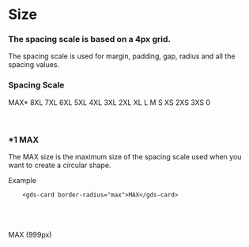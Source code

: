 
<Meta title="Docs/Style/Size" />

# Size

### The spacing scale is based on a 4px grid. 

The spacing scale is used for margin, padding, gap, radius and all the spacing values.

### Spacing Scale
<gds-flex direction="column" gap="s">
    <gds-card shadow="s" border-radius="s">
        <gds-flex gap="s" padding="s l" align="center" overflow="hidden">
            <gds-text min-width="10" align="left">MAX*</gds-text>
            <gds-card border-radius="xs" width="1px" height="40px" padding="0 max 0 0" background="l2-background-tertiary" mask="right"></gds-card>
        </gds-flex>
    </gds-card>
    <gds-card shadow="s" border-radius="s">
        <gds-flex gap="s" padding="s l" align="center">
            <gds-text min-width="10" align="left">8XL</gds-text>
            <gds-card border-radius="xs" width="1px" height="40px" padding="0 8xl 0 0" background="l2-background-tertiary"></gds-card>
        </gds-flex>
    </gds-card>
    <gds-card shadow="s" border-radius="s">
        <gds-flex gap="s" padding="s l" align="center">
            <gds-text min-width="10" align="left">7XL</gds-text>
            <gds-card border-radius="xs" width="1px" height="40px" padding="0 7xl 0 0" background="l2-background-tertiary"></gds-card>
        </gds-flex>
    </gds-card>
    <gds-card shadow="s" border-radius="s">
        <gds-flex gap="s" padding="s l" align="center">
            <gds-text min-width="10" align="left">6XL</gds-text>
            <gds-card border-radius="xs" width="1px" height="40px" padding="0 6xl 0 0" background="l2-background-tertiary"></gds-card>
        </gds-flex>
    </gds-card>
    <gds-card shadow="s" border-radius="s">
        <gds-flex gap="s" padding="s l" align="center">
            <gds-text min-width="10" align="left">5XL</gds-text>
            <gds-card border-radius="xs" width="1px" height="40px" padding="0 5xl 0 0" background="l2-background-tertiary"></gds-card>
        </gds-flex>
    </gds-card>
    <gds-card shadow="s" border-radius="s">
        <gds-flex gap="s" padding="s l" align="center">
            <gds-text min-width="10" align="left">4XL</gds-text>
            <gds-card border-radius="xs" width="1px" height="40px" padding="0 4xl 0 0" background="l2-background-tertiary"></gds-card>
        </gds-flex>
    </gds-card>
    <gds-card shadow="s" border-radius="s">
        <gds-flex gap="s" padding="s l" align="center">
            <gds-text min-width="10" align="left">3XL</gds-text>
            <gds-card border-radius="xs" width="1px" height="40px" padding="0 3xl 0 0" background="l2-background-tertiary"></gds-card>
        </gds-flex>
    </gds-card>
    <gds-card shadow="s" border-radius="s">
        <gds-flex gap="s" padding="s l" align="center">
            <gds-text min-width="10" align="left">2XL</gds-text>
            <gds-card border-radius="xs" width="1px" height="40px" padding="0 2xl 0 0" background="l2-background-tertiary"></gds-card>
        </gds-flex>
    </gds-card>
    <gds-card shadow="s" border-radius="s">
        <gds-flex gap="s" padding="s l" align="center">
            <gds-text min-width="10" align="left">XL</gds-text>
            <gds-card border-radius="xs" width="1px" height="40px" padding="0 xl 0 0" background="l2-background-tertiary"></gds-card>
        </gds-flex>
    </gds-card>
    <gds-card shadow="s" border-radius="s">
        <gds-flex gap="s" padding="s l" align="center">
            <gds-text min-width="10" align="left">L</gds-text>
            <gds-card border-radius="xs" width="1px" height="40px" padding="0 l 0 0" background="l2-background-tertiary"></gds-card>
        </gds-flex>
    </gds-card>
    <gds-card shadow="s" border-radius="s">
        <gds-flex gap="s" padding="s l" align="center">
            <gds-text min-width="10" align="left">M</gds-text>
            <gds-card border-radius="xs" width="1px" height="40px" padding="0 m 0 0" background="l2-background-tertiary"></gds-card>
        </gds-flex>
    </gds-card>
    <gds-card shadow="s" border-radius="s">
        <gds-flex gap="s" padding="s l" align="center">
            <gds-text min-width="10" align="left">S</gds-text>
            <gds-card border-radius="xs" width="1px" height="40px" padding="0 s 0 0" background="l2-background-tertiary"></gds-card>
        </gds-flex>
    </gds-card>
    <gds-card shadow="s" border-radius="s">
        <gds-flex gap="s" padding="s l" align="center">
            <gds-text min-width="10" align="left">XS</gds-text>
            <gds-card border-radius="xs" width="1px" height="40px" padding="0 xs 0 0" background="l2-background-tertiary"></gds-card>
        </gds-flex>
    </gds-card>
    <gds-card shadow="s" border-radius="s">
        <gds-flex gap="s" padding="s l" align="center">
            <gds-text min-width="10" align="left">2XS</gds-text>
            <gds-card border-radius="xs" width="1px" height="40px" padding="0 2xs 0 0" background="l2-background-tertiary"></gds-card>
        </gds-flex>
    </gds-card>
    <gds-card shadow="s" border-radius="s">
        <gds-flex gap="s" padding="s l" align="center">
            <gds-text min-width="10" align="left">3XS</gds-text>
            <gds-card border-radius="xs" width="1px" height="40px" padding="0 3xs 0 0" background="l2-background-tertiary"></gds-card>
        </gds-flex>
    </gds-card>
        <gds-card shadow="s" border-radius="s">
        <gds-flex gap="s" padding="s l" align="center">
            <gds-text min-width="10" align="left">0</gds-text>
            <gds-card border-radius="xs" width="1px" height="40px" padding="0 0 0 0" background="l2-background-tertiary"></gds-card>
        </gds-flex>
    </gds-card>
</gds-flex>
 

 <br />
 <br />
 <br />

 ### *1 MAX  
 The MAX size is the maximum size of the spacing scale used when you want to create a circular shape.

 Example 
```
    <gds-card border-radius="max">MAX</gds-card>
```

 <br />
 <br />
 <br />

<gds-card background="l2-background-tertiary" color="white-text" border-radius="max" width="200px">
    <gds-flex align="center" justify="center"  height="200px">
        <gds-text tag="h5">MAX (999px)</gds-text>
    </gds-flex>
</gds-card>